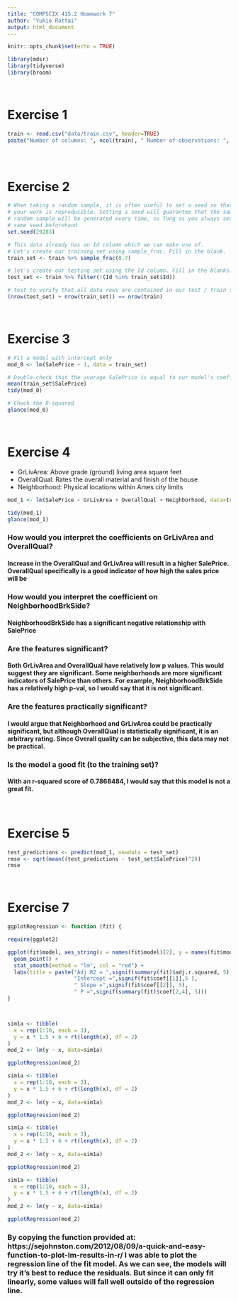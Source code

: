 ```yaml
---
title: "COMPSCIX 415.2 Homework 7"
author: "Yukio Rattai"
output: html_document
---
```


```r
knitr::opts_chunk$set(echo = TRUE)
```

```r
library(mdsr)
library(tidyverse)
library(broom)
```
<br>

# Exercise 1
```r
train <- read.csv("data/train.csv", header=TRUE)
paste("Number of columns: ", ncol(train), " Number of observations: ", nrow(train))
```
### 
<br>

# Exercise 2
```r
# When taking a random sample, it is often useful to set a seed so that
# your work is reproducible. Setting a seed will guarantee that the same
# random sample will be generated every time, so long as you always set the
# same seed beforehand
set.seed(29283)

# This data already has an Id column which we can make use of.
# Let's create our training set using sample_frac. Fill in the blank.
train_set <- train %>% sample_frac(0.7)

# let's create our testing set using the Id column. Fill in the blanks.
test_set <- train %>% filter(!(Id %in% train_set$Id))

# test to verify that all data rows are contained in our test / train split
(nrow(test_set) + nrow(train_set)) == nrow(train)

```
<br>

# Exercise 3
```r
# Fit a model with intercept only
mod_0 <- lm(SalePrice ~ 1, data = train_set)

# Double-check that the average SalePrice is equal to our model's coefficient
mean(train_set$SalePrice)
tidy(mod_0)

# Check the R-squared
glance(mod_0)
```
<br>

# Exercise 4
* GrLivArea: Above grade (ground) living area square feet
* OverallQual: Rates the overall material and finish of the house
* Neighborhood: Physical locations within Ames city limits
```r
mod_1 <- lm(SalePrice ~ GrLivArea + OverallQual + Neighborhood, data=train)

tidy(mod_1)
glance(mod_1)

```

### How would you interpret the coefficients on GrLivArea and OverallQual?
#### Increase in the OverallQual and GrLivArea will result in a higher SalePrice. OverallQual specifically is a good indicator of how high the sales price will be

### How would you interpret the coefficient on NeighborhoodBrkSide?
#### NeighborhoodBrkSide has a significant negative relationship with SalePrice

### Are the features significant?
#### Both GrLivArea and OverallQual have relatively low p values. This would suggest they are significant. Some neighborhoods are more significant indicators of SalePrice than others. For example, NeighborhoodBrkSide has a relatively high p-val, so I would say that it is not significant.

### Are the features practically significant?
#### I would argue that Neighborhood and GrLivArea could be practically significant, but although OverallQual is statistically significant, it is an arbitrary rating. Since Overall quality can be subjective, this data may not be practical.

### Is the model a good fit (to the training set)?
#### With an r-squared score of 0.7868484, I would say that this model is not a great fit.

<br>

# Exercise 5
```r
test_predictions <- predict(mod_1, newdata = test_set)
rmse <- sqrt(mean((test_predictions - test_set$SalePrice)^2))
rmse

```
<br>

# Exercise 7
```r
ggplotRegression <- function (fit) {

require(ggplot2)

ggplot(fit$model, aes_string(x = names(fit$model)[2], y = names(fit$model)[1])) + 
  geom_point() +
  stat_smooth(method = "lm", col = "red") +
  labs(title = paste("Adj R2 = ",signif(summary(fit)$adj.r.squared, 5),
                     "Intercept =",signif(fit$coef[[1]],5 ),
                     " Slope =",signif(fit$coef[[2]], 5),
                     " P =",signif(summary(fit)$coef[2,4], 5)))
}



sim1a <- tibble(
  x = rep(1:10, each = 3),
  y = x * 1.5 + 6 + rt(length(x), df = 2)
)
mod_2 <- lm(y ~ x, data=sim1a)

ggplotRegression(mod_2)

sim1a <- tibble(
  x = rep(1:10, each = 3),
  y = x * 1.5 + 6 + rt(length(x), df = 2)
)
mod_2 <- lm(y ~ x, data=sim1a)

ggplotRegression(mod_2)

sim1a <- tibble(
  x = rep(1:10, each = 3),
  y = x * 1.5 + 6 + rt(length(x), df = 2)
)
mod_2 <- lm(y ~ x, data=sim1a)

ggplotRegression(mod_2)

sim1a <- tibble(
  x = rep(1:10, each = 3),
  y = x * 1.5 + 6 + rt(length(x), df = 2)
)
mod_2 <- lm(y ~ x, data=sim1a)

ggplotRegression(mod_2)

```

### By copying the function provided at: https://sejohnston.com/2012/08/09/a-quick-and-easy-function-to-plot-lm-results-in-r/ I was able to plot the regression line of the fit model. As we can see, the models will try it's best to reduce the residuals. But since it can only fit linearly, some values will fall well outside of the regression line.
